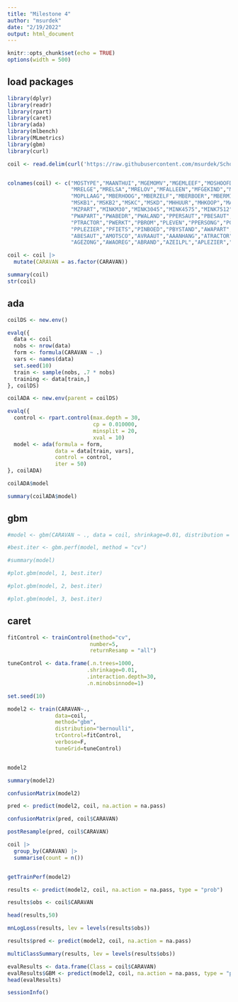 ```yaml
---
title: "Milestone 4"
author: "msurdek"
date: "2/19/2022"
output: html_document
---
```


```r
knitr::opts_chunk$set(echo = TRUE)
options(width = 500)
```

## load packages

```r
library(dplyr)
library(readr)
library(rpart)
library(caret)
library(ada)
library(mlbench)
library(MLmetrics)
library(gbm)
library(curl)
```

```r
coil <- read.delim(curl('https://raw.githubusercontent.com/msurdek/School/main/DAT%20640%20Predictive%20Analytics/Assignments/Project/Milestone%204/ticdata2000.txt'), header=FALSE)


colnames(coil) <- c("MOSTYPE","MAANTHUI","MGEMOMV","MGEMLEEF","MOSHOOFD","MGODRK","MGODPR","MGODOV","MGODGE",
                    "MRELGE","MRELSA","MRELOV","MFALLEEN","MFGEKIND","MFWEKIND","MOPLHOOG","MOPLMIDD",
                    "MOPLLAAG","MBERHOOG","MBERZELF","MBERBOER","MBERMIDD","MBERARBG","MBERARBO","MSKA",
                    "MSKB1","MSKB2","MSKC","MSKD","MHHUUR","MHKOOP","MAUT1","MAUT2","MAUT0","MZFONDS",
                    "MZPART","MINKM30","MINK3045","MINK4575","MINK7512","MINK123M","MINKGEM","MKOOPKLA",
                    "PWAPART","PWABEDR","PWALAND","PPERSAUT","PBESAUT","PMOTSCO","PVRAAUT","PAANHANG",
                    "PTRACTOR","PWERKT","PBROM","PLEVEN","PPERSONG","PGEZONG","PWAOREG","PBRAND","PZEILPL",
                    "PPLEZIER","PFIETS","PINBOED","PBYSTAND","AWAPART","AWABEDR","AWALAND","APERSAUT",
                    "ABESAUT","AMOTSCO","AVRAAUT","AAANHANG","ATRACTOR","AWERKT","ABROM","ALEVEN","APERSONG",
                    "AGEZONG","AWAOREG","ABRAND","AZEILPL","APLEZIER","AFIETS","AINBOED","ABYSTAND","CARAVAN")

coil <- coil |> 
  mutate(CARAVAN = as.factor(CARAVAN))
```


```r
summary(coil)
str(coil)
```

## ada

```r
coilDS <- new.env()

evalq({
  data <- coil
  nobs <- nrow(data)
  form <- formula(CARAVAN ~ .)
  vars <- names(data)
  set.seed(10)
  train <- sample(nobs, .7 * nobs)
  training <- data[train,]
}, coilDS)

coilADA <- new.env(parent = coilDS)

evalq({
  control <- rpart.control(max.depth = 30,
                           cp = 0.010000,
                           minsplit = 20,
                           xval = 10)
  model <- ada(formula = form,
               data = data[train, vars],
               control = control,
               iter = 50)
}, coilADA)

coilADA$model

summary(coilADA$model)
```

## gbm

```r
#model <- gbm(CARAVAN ~ ., data = coil, shrinkage=0.01, distribution = 'bernoulli', cv.folds=5, n.trees=3000, verbose=F)

#best.iter <- gbm.perf(model, method = "cv")

#summary(model)

#plot.gbm(model, 1, best.iter)

#plot.gbm(model, 2, best.iter)

#plot.gbm(model, 3, best.iter)
```

## caret

```r
fitControl <- trainControl(method="cv",
                          number=5,
                          returnResamp = "all")

tuneControl <- data.frame(.n.trees=1000,
                         .shrinkage=0.01,
                         .interaction.depth=30,
                         .n.minobsinnode=1)

set.seed(10)

model2 <- train(CARAVAN~.,
               data=coil,
               method="gbm",
               distribution="bernoulli",
               trControl=fitControl,
               verbose=F,
               tuneGrid=tuneControl)


model2

summary(model2)

confusionMatrix(model2)

pred <- predict(model2, coil, na.action = na.pass)

confusionMatrix(pred, coil$CARAVAN)

postResample(pred, coil$CARAVAN)

coil |> 
  group_by(CARAVAN) |> 
  summarise(count = n())


getTrainPerf(model2)

results <- predict(model2, coil, na.action = na.pass, type = "prob")

results$obs <- coil$CARAVAN

head(results,50)

mnLogLoss(results, lev = levels(results$obs))

results$pred <- predict(model2, coil, na.action = na.pass)

multiClassSummary(results, lev = levels(results$obs))

evalResults <- data.frame(Class = coil$CARAVAN)
evalResults$GBM <- predict(model2, coil, na.action = na.pass, type = "prob")[,2]
head(evalResults)


```









```r
sessionInfo()
```

